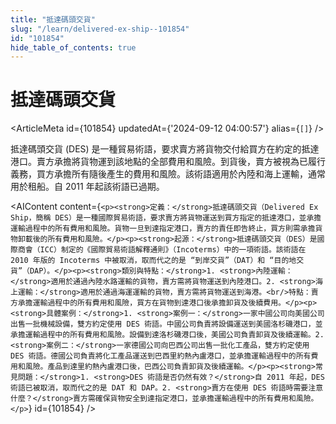 ```yaml
---
title: "抵達碼頭交貨"
slug: "/learn/delivered-ex-ship--101854"
id: "101854"
hide_table_of_contents: true
---
```



# 抵達碼頭交貨

<ArticleMeta id={101854} updatedAt={'2024-09-12 04:00:57'} alias={`[]`} />
<div className='border-solid border-b border-t-0 my-4 border-[var(--ifm-color-gray-300)]' />

抵達碼頭交貨 (DES) 是一種貿易術語，要求賣方將貨物交付給買方在約定的抵達港口。賣方承擔將貨物運到該地點的全部費用和風險。到貨後，賣方被視為已履行義務，買方承擔所有隨後產生的費用和風險。該術語適用於內陸和海上運輸，通常用於租船。自 2011 年起該術語已過期。

<AIContent content={`<p><strong>定義：</strong>抵達碼頭交貨（Delivered Ex Ship，簡稱 DES）是一種國際貿易術語，要求賣方將貨物運送到買方指定的抵達港口，並承擔運輸過程中的所有費用和風險。貨物一旦到達指定港口，賣方的責任即告終止，買方則需承擔貨物卸載後的所有費用和風險。</p><p><strong>起源：</strong>抵達碼頭交貨（DES）是國際商會（ICC）制定的《國際貿易術語解釋通則》（Incoterms）中的一項術語。該術語在 2010 年版的 Incoterms 中被取消，取而代之的是 “到岸交貨”（DAT）和 “目的地交貨”（DAP）。</p><p><strong>類別與特點：</strong>1. <strong>內陸運輸：</strong>適用於通過內陸水路運輸的貨物，賣方需將貨物運送到內陸港口。2. <strong>海上運輸：</strong>適用於通過海運運輸的貨物，賣方需將貨物運送到海港。<br/>特點：賣方承擔運輸過程中的所有費用和風險，買方在貨物到達港口後承擔卸貨及後續費用。</p><p><strong>具體案例：</strong>1. <strong>案例一：</strong>一家中國公司向美國公司出售一批機械設備，雙方約定使用 DES 術語。中國公司負責將設備運送到美國洛杉磯港口，並承擔運輸過程中的所有費用和風險。設備到達洛杉磯港口後，美國公司負責卸貨及後續運輸。2. <strong>案例二：</strong>一家德國公司向巴西公司出售一批化工產品，雙方約定使用 DES 術語。德國公司負責將化工產品運送到巴西里約熱內盧港口，並承擔運輸過程中的所有費用和風險。產品到達里約熱內盧港口後，巴西公司負責卸貨及後續運輸。</p><p><strong>常見問題：</strong>1. <strong>DES 術語是否仍然有效？</strong>自 2011 年起，DES 術語已被取消，取而代之的是 DAT 和 DAP。2. <strong>賣方在使用 DES 術語時需要注意什麼？</strong>賣方需確保貨物安全到達指定港口，並承擔運輸過程中的所有費用和風險。</p>`} id={101854} />
